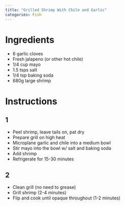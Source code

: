 ```yaml
---
title: "Grilled Shrimp With Chile and Garlic"
categories: Fish
---
```


# Ingredients
 - 6 garlic cloves
 - Fresh jalapeno (or other hot chile)
 - 1/4 cup mayo
 - 1.5 tsps salt
 - 1/4 tsp baking soda
 - 680g large shrimp

# Instructions
## 1
 - Peel shrimp, leave tails on, pat dry
 - Prepare grill on high heat
 - Microplane garlic and chile into a medium bowl
 - Stir mayo into the bowl w/ salt and baking soda
 - Add shrimp
 - Refrigerate for 15-30 minutes

## 2
 - Clean grill (no need to grease)
 - Grill shrimp (2-4 minutes)
 - Flip and cook until opaque throughout (1-2 minutes)